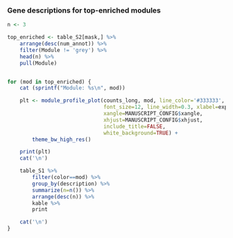 ### Gene descriptions for top-enriched modules

```r
n <- 3

top_enriched <- table_S2[mask,] %>% 
    arrange(desc(num_annot)) %>%
    filter(Module != 'grey') %>%
    head(n) %>%
    pull(Module)


for (mod in top_enriched) {
    cat (sprintf("Module: %s\n", mod))

    plt <- module_profile_plot(counts_long, mod, line_color='#333333',
                               font_size=12, line_width=0.3, xlabel=expr_xlab,
                               xangle=MANUSCRIPT_CONFIG$xangle,
                               xhjust=MANUSCRIPT_CONFIG$xhjust,
                               include_title=FALSE,
                               white_background=TRUE) +
        theme_bw_high_res()

    print(plt)
    cat('\n')

    table_S1 %>% 
        filter(color==mod) %>% 
        group_by(description) %>% 
        summarize(n=n()) %>% 
        arrange(desc(n)) %>%
        kable %>%
        print

    cat('\n')
}
```
